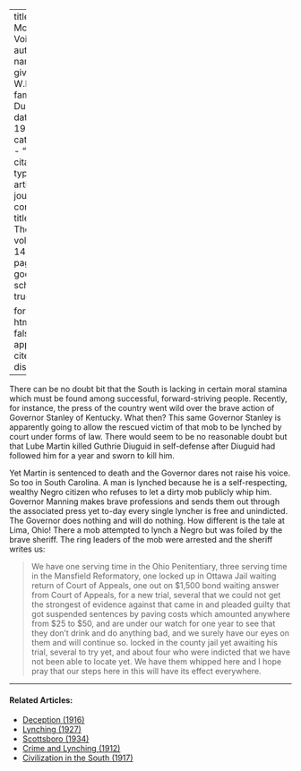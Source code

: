 
---
title: 'A Moral Void'
author:
  - name:
      given: W.E.B.
      family: Du Bois
date: May 1917
categories: 
  - ""
citation: 
  type: article-journal
  container-title: The Crisis
  volume: 14
  issue: 1
  page: 9
google-scholar: true

format:
  html:
    toc: false
    appendix-cite-as: display
---



There can be no doubt bit that the South is lacking in certain moral stamina which must be found among successful, forward-striving people. Recently, for instance, the press of the country went wild over the brave action of Governor Stanley of Kentucky. What then? This same Governor Stanley is apparently going to allow the rescued victim of that mob to be lynched by court under forms of law. There would seem to be no reasonable doubt but that Lube Martin killed Guthrie Diuguid in self-defense after Diuguid had followed him for a year and sworn to kill him. 

Yet Martin is sentenced to death and the Governor dares not raise his voice. So too in South Carolina. A  man is lynched because he is a self-respecting, wealthy Negro citizen who refuses to let a dirty mob publicly whip him. Governor Manning makes brave professions and sends them out through the associated press yet to-day every single lyncher  is free and unindicted. The Governor does nothing and will do nothing. How different is the tale at  Lima, Ohio! There a mob attempted to lynch a Negro but was foiled by the brave sheriff. The ring leaders of the mob were arrested and the sheriff writes us: 

> We have one serving time in the Ohio Penitentiary, three serving time in the Mansfield Reformatory, one locked up in Ottawa Jail waiting return of Court of Appeals, one out on $1,500 bond waiting answer from Court of Appeals, for a new trial, several that we could not get the strongest of evidence against that came in and pleaded guilty that got suspended sentences by paving costs which amounted anywhere from $25 to $50, and are under our watch for one year to see that they don't drink and do anything bad, and we surely have our eyes on them and will continue so. locked in the county jail yet awaiting his trial, several to try yet, and about four who were indicted that we have not been able to locate yet. We have them whipped here and I hope pray that our steps here in this will have its effect everywhere.

<!-- Similar articles start here -->

<hr>
#### Related Articles:

* [Deception (1916)](/Volumes/12/02/deception.html)
* [Lynching (1927)](/Volumes/33/04/lynching.html)
* [Scottsboro (1934)](/Volumes/41/01/scottsboro.html)
* [Crime and Lynching (1912)](/Volumes/03/03/crime_and_lynching.html)
* [Civilization in the South (1917)](/Volumes/13/05/civilization_in_south.html)

<!-- Similar articles end here -->